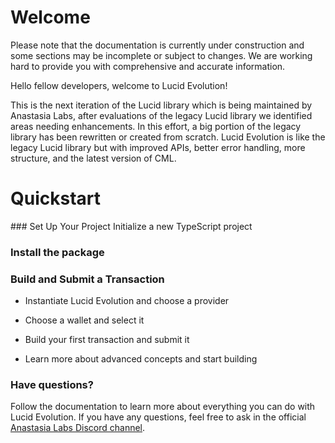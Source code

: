 # Welcome
 

<Callout type="warning" emoji="⚠️">
  Please note that the documentation is currently under construction and some sections may be incomplete or subject to changes. 
  We are working hard to provide you with comprehensive and accurate information.
</Callout>

Hello fellow developers, welcome to Lucid Evolution! 

This is the next iteration of the Lucid library which is being maintained by Anastasia Labs, after evaluations of the legacy Lucid library we identified areas needing enhancements. In this effort, a big portion of the legacy library has been rewritten or created from scratch. Lucid Evolution is like the legacy Lucid library but with improved APIs, better error handling, more structure, and the latest version of CML.

# Quickstart

<Steps>
### Set Up Your Project
Initialize a new TypeScript project

### Install the package
<Cards>
  <Cards.Card
    title = "Lucid Evolution"
    href = "/install"
  />
</Cards>

### Build and Submit a Transaction
<Steps>

- Instantiate Lucid Evolution and choose a provider
<Cards>
  <Cards.Card
    icon = "🎬"
    title = "Core Concept 1: Instantiation"
    href = "/core-concepts/instantiate-evolution-and-choose-provider"
  />
</Cards>

- Choose a wallet and select it
<Cards>
  <Cards.Card
    icon = "💳"
    title = "Core Concept 2: Choose Wallet"
    href = "/core-concepts/create-choose-wallet"
  />
</Cards>

- Build your first transaction and submit it
<Cards>
  <Cards.Card
    icon = "💱"
    title = "Core Concept 3: Your First Transaction"
    href = "/core-concepts/first-transaction"
  />
</Cards>

- Learn more about advanced concepts and start building
<Cards>
  <Cards.Card
    icon = "🥽"
    title = "Deep Dive Series"
    href = "/deep-dives/make-payments"
  />
</Cards>
</Steps>
</Steps>

### Have questions?
Follow the documentation to learn more about everything you can do with Lucid Evolution. If you have any questions, feel free to ask in the official [Anastasia Labs Discord channel]("https://discord.gg/gdU4DAcS").
